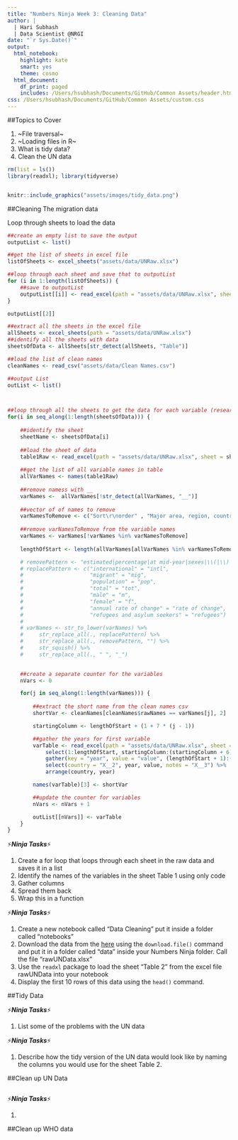 ```yaml
---
title: "Numbers Ninja Week 3: Cleaning Data"
author: |
  | Hari Subhash
  | Data Scientist @NRGI
date: "`r Sys.Date()`"
output:
  html_notebook:
    highlight: kate
    smart: yes
    theme: cosmo
  html_document:
    df_print: paged
    includes: /Users/hsubhash/Documents/GitHub/Common Assets/header.html
css: /Users/hsubhash/Documents/GitHub/Common Assets/custom.css
---
```


##Topics to Cover

1. ~File traversal~
2. ~Loading files in R~
3. What is tidy data?
4. Clean the UN data





```r
rm(list = ls())
library(readxl); library(tidyverse)
```


```r

```



<div class="center-container"> 

```r
knitr::include_graphics("assets/images/tidy_data.png")
```
</div>



##Cleaning The migration data

Loop through sheets to load the data
```r
##create an empty list to save the output
outputList <- list()

##get the list of sheets in excel file
listOfSheets <- excel_sheets("assets/data/UNRaw.xlsx")

##loop through each sheet and save that to outputList
for (i in 1:length(listOfSheets)) {
    ##save to outputList
    outputList[[i]] <- read_excel(path = "assets/data/UNRaw.xlsx", sheet = listOfSheets[i], skip = 15)
}

outputList[[2]]
```


```r
##extract all the sheets in the excel file
allSheets <- excel_sheets(path = "assets/data/UNRaw.xlsx")
##identify all the sheets with data
sheetsOfData <- allSheets[str_detect(allSheets, "Table")]

##load the list of clean names
cleanNames <- read_csv("assets/data/Clean Names.csv")

##output List
outList <- list()



##loop through all the sheets to get the data for each variable (research map operations in R)
for(i in seq_along(1:length(sheetsOfData))) {
    
    ##identify the sheet
    sheetName <- sheetsOfData[i]
    
    ##load the sheet of data
    table1Raw <- read_excel(path = "assets/data/UNRaw.xlsx", sheet = sheetName, skip = 14)
    
    ##get the list of all variable names in table
    allVarNames <- names(table1Raw)
    
    ##remove namess with __
    varNames <-  allVarNames[!str_detect(allVarNames, "__")]
    
    ##vector of of names to remove
    varNamesToRemove <- c("Sort\r\norder" , "Major area, region, country or area of destination", "Notes", "Code", "Type of data (a)")
    
    ##remove varNamesToRemove from the variable names
    varNames <- varNames[!varNames %in% varNamesToRemove]
    
    lengthOfStart <- length(allVarNames[allVarNames %in% varNamesToRemove])

    # removePattern <- "estimated|percentage|at mid-year|sexes|\\(|\\)|thousands| as | the | a |sexes|including|asylum_seekers"
    # replacePattern <- c("international" = "intl",
    #                     "migrant" = "mig",
    #                     "population" = "pop",
    #                     "total" = "tot",
    #                     "male" = "m",
    #                     "female" = "f",
    #                     "annual rate of change" = "rate of change",
    #                     "refugees and asylum seekers" = "refugees")
    # 
    # varNames <- str_to_lower(varNames) %>%
    #     str_replace_all(., replacePattern) %>%
    #     str_replace_all(., removePattern, "") %>%
    #     str_squish() %>%
    #     str_replace_all(., " ", "_")
    

    ##create a separate counter for the variables
    nVars <- 0

    for(j in seq_along(1:length(varNames))) {
        
        ##extract the short name from the clean names csv
        shortVar <- cleanNames[cleanNames$rawNames == varNames[j], 2]

        startingColumn <- lengthOfStart + (1 + 7 * (j - 1))

        ##gather the years for first variable
        varTable <- read_excel(path = "assets/data/UNRaw.xlsx", sheet = sheetName, skip = 15) %>%
            select(1:lengthOfStart, startingColumn:(startingColumn + 6)) %>%
            gather(key = "year", value = "value", (lengthOfStart + 1):(lengthOfStart + 6)) %>%
            select(country = "X__2", year, value, notes = "X__3") %>%
            arrange(country, year)

        names(varTable)[3] <- shortVar

        ##update the counter for variables
        nVars <- nVars + 1

        outList[[nVars]] <- varTable
    }
}

```





⚡***Ninja Tasks***⚡

1. Create a for loop that loops through each sheet in the raw data and saves it in a list
2. Identify the names of the variables in the sheet Table 1 using only code
3. Gather columns
4. Spread them back
5. Wrap this in a function



⚡***Ninja Tasks***⚡

1. Create a new notebook called "Data Cleaning" put it inside a folder called "notebooks"
2. Download the data from the [here](http://www.un.org/en/development/desa/population/migration/data/estimates2/estimates17.shtml) using the `download.file()` command and put it in a folder called "data" inside your Numbers Ninja folder. Call the file "rawUNData.xlsx"
3. Use the `readxl` package to load the sheet "Table 2" from the excel file rawUNData into your notebook
4. Display the first 10 rows of this data using the `head()` command.

##Tidy Data

⚡***Ninja Tasks***⚡

1. List some of the problems with the UN data


⚡***Ninja Tasks***⚡

1. Describe how the tidy version of the UN data would look like by naming the columns you would use for the sheet Table 2.


##Clean up UN Data


```r

```



⚡***Ninja Tasks***⚡

1. 

##Clean up WHO data

```r
```


